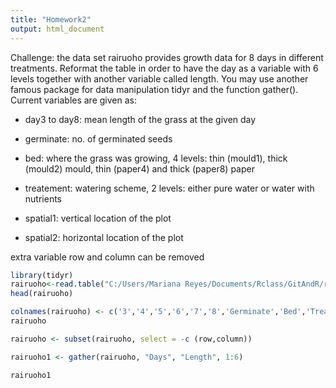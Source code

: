 ---
title: "Homework2"
output: html_document
---
Challenge: the data set rairuoho provides growth data for 8 days in different treatments. Reformat the table in order to have the day as a variable with 6 levels together with another variable called length. You may use another famous package for data manipulation tidyr and the function gather(). Current variables are given as:


- day3 to day8: mean length of the grass at the given day

- germinate: no. of germinated seeds

- bed: where the grass was growing, 4 levels: thin (mould1), thick (mould2) mould, thin (paper4) and thick (paper8) paper

- treatement: watering scheme, 2 levels: either pure water or water with nutrients

- spatial1: vertical location of the plot

- spatial2: horizontal location of the plot

extra variable row and column can be removed

```{r}
library(tidyr)
rairuoho<-read.table("C:/Users/Mariana Reyes/Documents/Rclass/GitAndR/rairuoho.txt",header=T, sep="\t", dec=".")
head(rairuoho)

```



```{r}

colnames(rairuoho) <- c('3','4','5','6','7','8','Germinate','Bed','Treatment','Spatial 1', 'Spatial 2', 'row', 'column')
rairuoho

```

```{r}
rairuoho <- subset(rairuoho, select = -c (row,column))

rairuoho1 <- gather(rairuoho, "Days", "Length", 1:6)

rairuoho1
```
